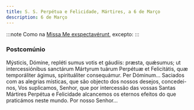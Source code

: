 ```yaml
---
title: S. S. Perpétua e Felicidade, Mártires, a 6 de Março
description: 6 de Março
---
```


:::note
Como na [Missa Me exspectavérunt](/missal/comum/19muitasvirgensmartires.mdx), excepto:
:::

### Postcomúnio

<div class="side-by-side not-content">
  <span>
    Mýsticis, Dómine, repléti sumus votis et gáudiis: præsta, quǽsumus; ut intercessiónibus
    sanctárum Mártyrum tuárum Perpétuæ et Felicitátis, quæ temporáliter ágimus, spirituáliter
    consequámur. Per Dóminum...
  </span>
  <span>
    Saciados com as alegrias místicas, que são objecto dos nossos desejos, concedei-nos, Vos
    suplicamos, Senhor, que por intercessão das vossas Santas Mártires Perpétua e Felicidade
    alcancemos os eternos efeitos do que praticámos neste mundo. Por nosso Senhor...
  </span>
</div>
